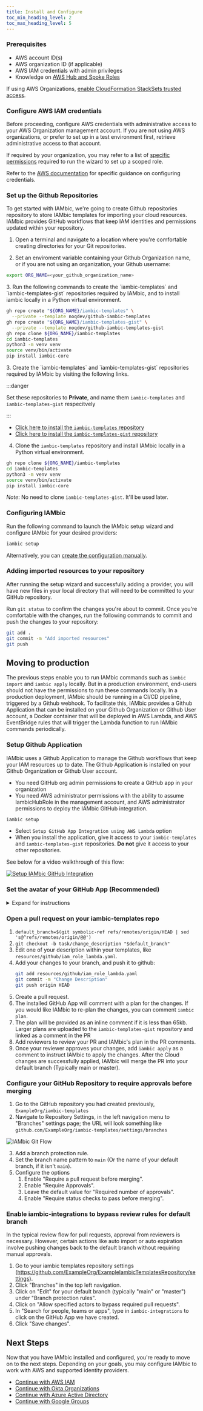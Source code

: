 ```yaml
---
title: Install and Configure
toc_min_heading_level: 2
toc_max_heading_level: 5
---
```




### Prerequisites

- AWS account ID(s)
- AWS organization ID (if applicable)
- AWS IAM credentials with admin privileges
- Knowledge on [AWS Hub and Spoke Roles](/reference/aws_hub_and_spoke_roles)

If using AWS Organizations, [enable CloudFormation StackSets trusted access](https://docs.aws.amazon.com/AWSCloudFormation/latest/UserGuide/stacksets-orgs-enable-trusted-access.html).

### Configure AWS IAM credentials

Before proceeding, configure AWS credentials with
administrative access to your AWS Organization management account.
If you are not using AWS organizations, or prefer to set up in a test environment first, retrieve administrative
access to that account.

If required by your organization, you may refer to a list of
[specific permissions](/reference/aws_permissions_for_setup_wizard) required to run the wizard to set up
a scoped role.

Refer to the [AWS documentation](https://docs.aws.amazon.com/cli/latest/userguide/cli-configure-envvars.html)
for specific guidance on configuring credentials.

### Set up the Github Repositories

To get started with IAMbic, we're going to create Github repositories repository to store IAMbic templates for importing your cloud resources.
IAMbic provides GitHub workflows that keep IAM identities and permissions updated within your repository.

1. Open a terminal and navigate to a location where you're comfortable creating directories for your Git repositories.

2. Set an enviroment variable containing your Github Organization name, or if you are not using an organization, your Github username:

```bash
export ORG_NAME=<your_github_organization_name>
```

<Tabs>
<TabItem value="gh_cli" label="GitHub CLI" default>
3. Run the following commands to create the `iambic-templates` and `iambic-templates-gist` repositories required by IAMbic, and to install iambic locally
in a Python virtual environment.

```bash
gh repo create "${ORG_NAME}/iambic-templates" \
  --private --template noqdev/github-iambic-templates
gh repo create "${ORG_NAME}/iambic-templates-gist" \
  --private --template noqdev/github-iambic-templates-gist
gh repo clone ${ORG_NAME}/iambic-templates
cd iambic-templates
python3 -m venv venv
source venv/bin/activate
pip install iambic-core
```
</TabItem>
<TabItem value="gh_web" label="GitHub Web UI">
3. Create the `iambic-templates` and `iambic-templates-gist` repositories required by IAMbic by visiting the following links.

:::danger

Set these repositories to **Private**, and name them `iambic-templates` and `iambic-templates-gist`
respecitvely

:::

- [Click here to install the `iambic-templates` repository](https://github.com/noqdev/github-iambic-templates/generate)
- [Click here to install the `iambic-templates-gist` repository](https://github.com/noqdev/github-iambic-templates-gist/generate)

4. Clone the `iambic-templates` repository and install IAMbic locally in a Python virtual environment.

```bash
gh repo clone ${ORG_NAME}/iambic-templates
cd iambic-templates
python3 -m venv venv
source venv/bin/activate
pip install iambic-core
```
</TabItem>
</Tabs>

*Note*: No need to clone `iambic-templates-gist`. It'll be used later.

### Configuring IAMbic

Run the following command to launch the IAMbic setup wizard and configure IAMbic for your
desired providers:

```bash
iambic setup
```

<AsciinemaWidget src="/recordings/iambic_setup.cast" rows={30} idleTimeLimit={3} preload={true} />

Alternatively, you can [create the configuration manually](/how_to_guides/manually_create_the_configuration).

### Adding imported resources to your repository

After running the setup wizard and successfully adding a provider, you will have new files in your local directory
that will need to be committed to your GitHub repository.

Run `git status` to confirm the changes you're about to commit. Once you're comfortable with the changes,
run the following commands to commit and push the changes to your repository:

```bash
git add .
git commit -m "Add imported resources"
git push
```

## Moving to production

The previous steps enable you to run IAMbic commands such as `iambic import` and `iambic apply` locally.
But in a production environment, end-users should not have the permissions to run these commands locally.
In a production deployment, IAMbic should be running in a CI/CD pipeline, triggered by a Github webhook.
To facilitate this, IAMbic provides a Github Application that can be installed on your Github Organization or
Github User account, a Docker container that will be deployed in AWS Lambda, and AWS EventBridge rules that
will trigger the Lambda function to run IAMbic commands periodically.

### Setup Github Application

IAMbic uses a Github Application to manage the Github workflows that keep your IAM resources up to date.
The Github Application is installed on your Github Organization or Github User account.

* You need GitHub org admin permissions to create a GitHub app in your organization
* You need AWS administrator permissions with the ability to assume IambicHubRole in the management account, and AWS administrator permissions to deploy the IAMbic GitHub integration.

```bash
iambic setup
```

* Select `Setup GitHub App Integration using AWS Lambda` option
* When you install the application, give it access to your `iambic-templates`
and `iambic-templates-gist` repositories. **Do not** give it access to your other repositories.

See below for a video walkthrough of this flow:

[![Setup IAMbic GitHub Integration](https://img.youtube.com/vi/3PikJZ0pW8A/0.jpg)](https://youtu.be/3PikJZ0pW8A)

### Set the avatar of your GitHub App (Recommended)

<details>
  <summary>Expand for instructions</summary>

Because your GitHub app will be making comments in your pull requests, you want
to set the avatar of your GitHub app to easily recognize the identity.

We have provide both light and dark icons for you.

<img src={"/img/git/app-icons/icon-light.png"} style={{width: '25%', display: 'auto', marginLeft: 'auto', marginRight: 'auto'}} />
<img src={"/img/git/app-icons/icon-dark.png"} style={{width: '25%', display: 'auto', marginLeft: 'auto', marginRight: 'auto'}} />

Download them to your local computer.

1. From the previous section, click on "App Settings".
<img src={"/img/git/app-icons/step-1-app-settings.png"} style={{width: '100%', display: 'block', marginLeft: 'auto', marginRight: 'auto'}} />
1. Scroll down to "Display Information", click on "Upload a logo..."
<img src={"/img/git/app-icons/step-2-display.png"} style={{width: '100%', display: 'block', marginLeft: 'auto', marginRight: 'auto'}} />
1. Choose either the light icon or dark icon from your computer
1. Click on the "Set new avatar" button
<img src={"/img/git/app-icons/step-3-set-avatar.png"} style={{width: '100%', display: 'block', marginLeft: 'auto', marginRight: 'auto'}} />

</details>

### Open a pull request on your **iambic-templates** repo

1. `default_branch=$(git symbolic-ref refs/remotes/origin/HEAD | sed 's@^refs/remotes/origin/@@')`
2. `git checkout -b task/change_description "$default_branch"`
3. Edit one of your description within your templates, like `resources/github/iam_role_lambda.yaml`. <!-- #TODO edit to what?? -->
4. Add your changes to your branch, and push it to github:
	```bash
	git add resources/github/iam_role_lambda.yaml
	git commit -m "Change Description"
	git push origin HEAD
	```
5. Create a pull request.
6. The installed GitHub App will comment with a plan for the changes. If you would like IAMbic to re-plan the changes, you can comment `iambic plan`.
7. The plan will be provided as an inline comment if it is less than 65kb. Larger plans are uploaded to the `iambic-templates-gist` repository and linked as a comment in the PR
8. Add reviewers to review your PR and IAMbic's plan in the PR comments.
9. Once your reviewer approves your changes, add `iambic apply` as a comment to instruct IAMbic to apply the changes. After the Cloud changes are successfully applied, IAMbic will merge the PR into your default branch (Typically main or master).


### Configure your GitHub Repository to require approvals before merging

1. Go to the GitHub repository you had created previously, `ExampleOrg/iambic-templates`
2. Navigate to Repository Settings, in the left navigation menu to "Branches" settings page; the URL will look something like `github.com/ExampleOrg/iambic-templates/settings/branches`

![IAMbic Git Flow](/img/git/github-settings-menu.png)

3. Add a branch protection rule.
4. Set the branch name pattern to `main` (Or the name of your default branch, if it isn't `main`).
5. Configure the options
	1. Enable "Require a pull request before merging".
	1. Enable "Require Approvals".
	1. Leave the default value for "Required number of approvals".
	1. Enable "Require status checks to pass before merging". <!-- #TODO Is there a reason the prior 3 settings were on one line and this was on it's own line?  -->

### Enable iambic-integrations to bypass review rules for default branch


In the typical review flow for pull requests, approval from reviewers is necessary. However, certain actions like auto import or auto expiration
involve pushing changes back to the default branch without requiring manual approvals.

1. Go to your iambic templates repository settings (https://github.com/ExampleOrg/ExampleIambicTemplatesRepository/settings).
2. Click "Branches" in the top left navigation.
3. Click on "Edit" for your default branch (typically "main" or "master") under "Branch protection rules".
4. Click on "Allow specified actors to bypass required pull requests".
5. In "Search for people, teams or apps", type in `iambic-integrations` to click on the GitHub App we have created.
6. Click "Save changes".


## Next Steps

Now that you have IAMbic installed and configured, you're ready to move on to the next steps.
Depending on your goals, you may configure IAMbic to work with AWS and supported identity providers.

- [Continue with AWS IAM](./aws)
- [Continue with Okta Organizations](./okta)
- [Continue with Azure Active Directory](./azure_ad)
- [Continue with Google Groups](./google)
